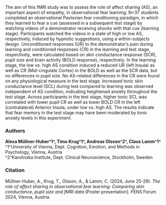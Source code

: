 The aim of this fMRI study was to assess the role of affect sharing (AS), an important aspect of empathy, in observational fear learning. N=37 students completed an observational Pavlovian fear conditioning paradigm, in which they learned to fear a cue (assessed in a subsequent test stage) by watching videos of a demonstrator receiving shocks with that cue (learning stage). Participants watched the videos in a state of high or low AS, respectively, induced by hypnotic suggestions, using a within-subjects design. Unconditioned responses (UR) to the demonstrator’s pain during learning and conditioned responses (CR) in the learning and test stage, respectively, were calculated based on skin conductance response (SCR), pupil size and brain activity (BOLD response), respectively. In the learning stage, the low vs. high AS condition induced a reduced UR (left Insula) as well as CR (Mid-cingulate Cortex) in the BOLD as well as the SCR data, but no differences in pupil size. No AS-related differences in the CR were found on any physiological measure in the test stage. Increased tonic skin conductance level (SCL) during test compared to learning was observed independent of AS condition, indicating heightened anxiety throughout the test stage. Across participants in the test stage, higher tonic SCL was correlated with lower pupil CR as well as lower BOLD CR in the left (contralateral) Anterior Insula, under low vs. high AS. The results indicate that fear memory in the test stage may have been moderated by tonic anxiety levels in this experiment.

### Authors

**Alexa Müllner-Huber^1^, Timo Krug^1^, Andreas Olsson^2^, Claus Lamm^1^**   
^1^University of Vienna, Dept. Cognition, Emotion, and Methods in Psychology, Vienna, Austria  
^2^Karolinska Institute, Dept. Clinical Neuroscience, Stockholm, Sweden

### Citation

Müllner-Huber, A., Krug, T., Olsson, A., & Lamm, C. (2024, June 25-29). *The role of affect sharing in observational fear learning: Comparing skin conductance, pupil size and fMRI data* [Poster presentation]. FENS Forum 2024, Vienna, Austria.